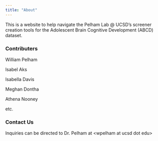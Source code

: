 ```yaml
---
title: "About"
---
```


This is a website to help navigate the Pelham Lab \@ UCSD's screener creation tools for the Adolescent Brain Cognitive Development (ABCD) dataset.

### Contributers

William Pelham

Isabel Aks

Isabella Davis

Meghan Dontha

Athena Nooney

etc.

### Contact Us

Inquiries can be directed to Dr. Pelham at \<wpelham at ucsd dot edu\>
